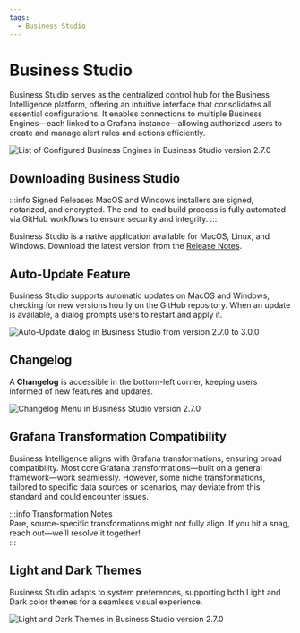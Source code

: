 ```yaml
---
tags:
  - Business Studio
---
```



# Business Studio

Business Studio serves as the centralized control hub for the Business Intelligence platform, offering an intuitive interface that consolidates all essential configurations. It enables connections to multiple Business Engines—each linked to a Grafana instance—allowing authorized users to create and manage alert rules and actions efficiently.

<Image
  title="List of Configured Business Engines in Business Studio version 2.7.0"
  src="/img/big/business-studio/bs-main.png"
/>

## Downloading Business Studio

:::info Signed Releases
MacOS and Windows installers are signed, notarized, and encrypted. The end-to-end build process is fully automated via GitHub workflows to ensure security and integrity.
:::

Business Studio is a native application available for MacOS, Linux, and Windows. Download the latest version from the [Release Notes](../release).

## Auto-Update Feature

Business Studio supports automatic updates on MacOS and Windows, checking for new versions hourly on the GitHub repository. When an update is available, a dialog prompts users to restart and apply it.

<Image
  title="Auto-Update dialog in Business Studio from version 2.7.0 to 3.0.0"
  src="/img/big/business-studio/auto.png"
/>

## Changelog

A **Changelog** is accessible in the bottom-left corner, keeping users informed of new features and updates.

<Image
  title="Changelog Menu in Business Studio version 2.7.0"
  src="/img/big/business-studio/changelog.png"
/>

## Grafana Transformation Compatibility

Business Intelligence aligns with Grafana transformations, ensuring broad compatibility. Most core Grafana transformations—built on a general framework—work seamlessly. However, some niche transformations, tailored to specific data sources or scenarios, may deviate from this standard and could encounter issues.

:::info Transformation Notes  
Rare, source-specific transformations might not fully align. If you hit a snag, reach out—we’ll resolve it together!  
:::

## Light and Dark Themes

Business Studio adapts to system preferences, supporting both Light and Dark color themes for a seamless visual experience.

<Image
  title="Light and Dark Themes in Business Studio version 2.7.0"
  src="/img/big/business-studio/theme.png"
/>
